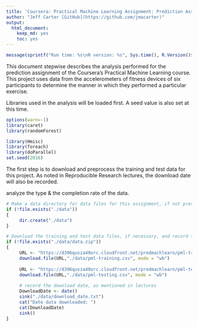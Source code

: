 ```yaml
---
title: 'Coursera: Practical Machine Learning Assignment: Prediction Assignment Writeup'
author: "Jeff Carter [GitHub](https://github.com/jmacarter)"
output:
  html_document:
    keep_md: yes
    toc: yes
---
```


```r
message(sprintf("Run time: %s\nR version: %s", Sys.time(), R.Version()$version.string))
```


This document stepwise describes the analysis performed for the prediction assignment of the Coursera's Practical Machine Learning course. This project uses data from the accelerometers of fitness devices of six participants to determine the manner in which they performed a particular exercise. 


Libraries used in the analysis will be loaded first. A seed value is also set at this time.

```r
options(warn=-1)
library(caret)
library(randomForest)

library(Hmisc)
library(foreach)
library(doParallel)
set.seed(2016)
```

The first step is to download and preprocess the training and test data for this project. As noted in Reproducible Research lectures, the download date will also be recorded.

analyze the type & the completion rate of the data. 
```r
# Make a data directory for data files for this assignment, if not present
if (!file.exists("./data"))
{
     dir.create("./data")
}

# Download the training and test data files, if necessary, and record the download date
if (!file.exists("./data/data.zip"))
{
     URL <- "https://d396qusza40orc.cloudfront.net/predmachlearn/pml-training.csv"
     download.file(URL,"./data/pml-training.csv", mode = "wb")
   
     URL <- "https://d396qusza40orc.cloudfront.net/predmachlearn/pml-testing.csv"
     download.file(URL,"./data/pml-testing.csv", mode = "wb")
   
     # record the download date, as mentioned in lectures
     DownloadDate <- date()
     sink("./data/download_date.txt")
     cat("Date data downloaded: ")
     cat(DownloadDate)
     sink()
}
```
